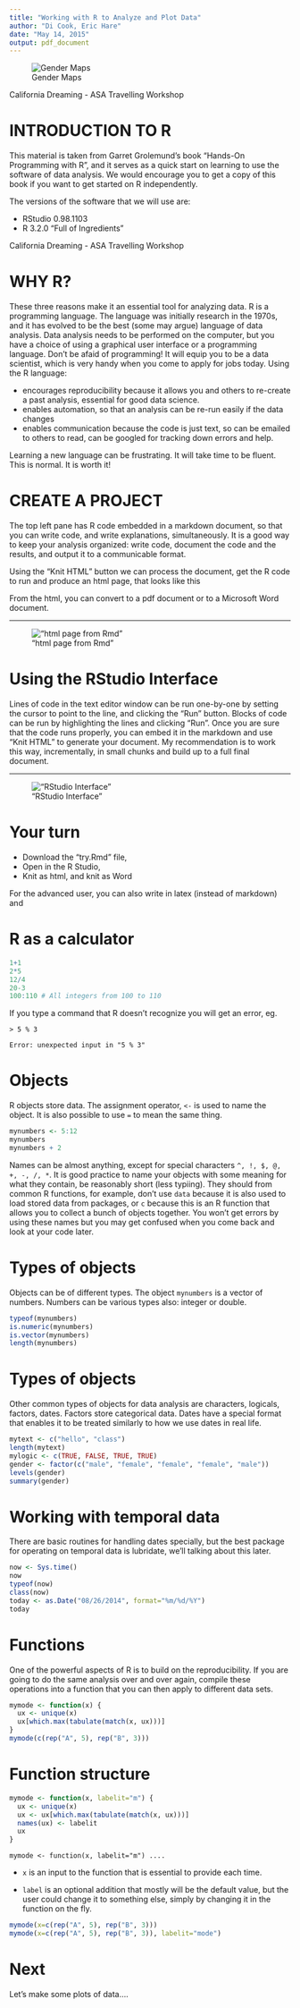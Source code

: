 ```yaml
---
title: "Working with R to Analyze and Plot Data"
author: "Di Cook, Eric Hare"
date: "May 14, 2015"
output: pdf_document
---
```


![Gender Maps](figures/region-map.png)

<div class="footer"> California Dreaming - ASA Travelling Workshop </div>

INTRODUCTION TO R
========================================================

This material is taken from Garret Grolemund's book "Hands-On Programming with R", and it serves as a quick start on learning to use the software of data analysis. We would encourage you to get a copy of this book if you want to get started on R independently.

The versions of the software that we will use are:

- RStudio 0.98.1103
- R 3.2.0 "Full of Ingredients"

<div class="footer"> California Dreaming - ASA Travelling Workshop </div>

WHY R? 
========================================================

These three reasons make it an essential tool for analyzing data. R is a programming language. The language was initially research in the 1970s, and it has evolved to be the best (some may argue) language of data analysis. Data analysis needs to be performed on the computer, but you have a choice of using a graphical user interface or a programming language. Don't be afaid of programming! It will equip you to be a data scientist, which is very handy when you come to apply for jobs today. Using the R language:

- encourages reproducibility because it allows you and others to re-create a past analysis, essential for good data science. 
- enables automation, so that an analysis can be re-run easily if the data changes
- enables communication because the code is just text, so can be emailed to others to read, can be googled for tracking down errors and help. 

Learning a new language can be frustrating. It will take time to be fluent. This is normal. It is worth it!

CREATE A PROJECT
========================================================

The top left pane has R code embedded in a markdown document, so that you can write code, and write explanations, simultaneously. It is a good way to keep your analysis organized: write code, document the code and the results, and output it to a communicable format. 

Using the "Knit HTML" button we can process the document, get the R code to run and produce an html page, that looks like this

From the html, you can convert to a pdf document or to a Microsoft Word document. 

***

!["html page from Rmd"](figures/html.jpg)


Using the RStudio Interface
========================================================

Lines of code in the text editor window can be run one-by-one by setting the cursor to point to the line, and clicking the "Run" button. Blocks of code can be run by highlighting the lines and clicking "Run". Once you are sure that the code runs properly, you can embed it in the markdown and use "Knit HTML" to generate your document. My recommendation is to work this way, incrementally, in small chunks and build up to a full final document. 

***

!["RStudio Interface"](figures/RStudio.jpg)

Your turn
===

- Download the "try.Rmd" file, 
- Open in the R Studio, 
- Knit as html, and knit as Word

For the advanced user, you can also write in latex (instead of markdown) and 

R as a calculator
===

```r
1+1
2*5
12/4
20-3
100:110 # All integers from 100 to 110
```

If you type a command that R doesn't recognize you will get an error, eg. 

`> 5 % 3`

`Error: unexpected input in "5 % 3"`

Objects
===

R objects store data. The assignment operator, `<-` is used to name the object. It is also possible to use `=` to mean the same thing. 

```r
mynumbers <- 5:12
mynumbers
mynumbers + 2
```

Names can be almost anything, except for special characters `^, !, $, @, +, -, /, *`. It is good practice to name your objects with some meaning for what they contain, be reasonably short (less typiing). They should from common R functions, for example, don't use `data` because it is also used to load stored data from packages, or `c` because this is an R function that allows you to collect a bunch of objects together. You won't get errors by using these names but you may get confused when you come back and look at your code later. 

Types of objects
===

Objects can be of different types. The object `mynumbers` is a vector of numbers. Numbers can be various types also: integer or double.

```r
typeof(mynumbers)
is.numeric(mynumbers)
is.vector(mynumbers)
length(mynumbers)
```

Types of objects
===

Other common types of objects for data analysis are characters, logicals, factors, dates. Factors store categorical data. Dates have a special format that enables it to be treated similarly to how we use dates in real life.

```r
mytext <- c("hello", "class")
length(mytext)
mylogic <- c(TRUE, FALSE, TRUE, TRUE)
gender <- factor(c("male", "female", "female", "female", "male"))
levels(gender)
summary(gender)
```

Working with temporal data
===

There are basic routines for handling dates specially, but the best package for operating on temporal data is lubridate, we'll talking about this later. 

```r
now <- Sys.time()
now
typeof(now)
class(now)
today <- as.Date("08/26/2014", format="%m/%d/%Y")
today
```

Functions
===

One of the powerful aspects of R is to build on the reproducibility. If you are going to do the same analysis over and over again, compile these operations into a function that you can then apply to different data sets. 

```r
mymode <- function(x) {
  ux <- unique(x)
  ux[which.max(tabulate(match(x, ux)))]
}
mymode(c(rep("A", 5), rep("B", 3)))
```

Function structure
===

```r
mymode <- function(x, labelit="m") {
  ux <- unique(x)
  ux <- ux[which.max(tabulate(match(x, ux)))]
  names(ux) <- labelit
  ux
}
```

```mymode <- function(x, labelit="m") ....```

- `x` is an input to the function that is essential to provide each time.

- `label` is an optional addition that mostly will be the default value, but the user could change it to something else, simply by changing it in the function on the fly.

```r
mymode(x=c(rep("A", 5), rep("B", 3)))
mymode(x=c(rep("A", 5), rep("B", 3)), labelit="mode")
```

Next
====

Let's make some plots of data....
